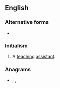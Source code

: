 {{also|Appendix:Variations of "ta"}}
==English==

===Alternative forms===
* {{l|en|TA}}

===Initialism===
{{rfc-header|Initialism}}
{{head|en|initialism}}

# {{pos n}} A [[teach]]ing [[assistant]].

===Anagrams===
* {{l|en|'at}}, {{l|en|AT}}, {{l|en|at}}